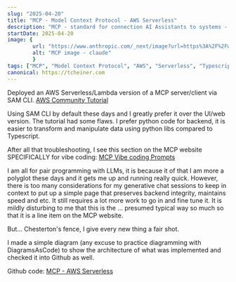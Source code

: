 ```yaml
---
slug: "2025-04-20"
title: "MCP - Model Context Protocol - AWS Serverless"
description: "MCP - standard for connection AI Assistants to systems - Serverless Edition"
startDate: 2025-04-20
image: {
        url: "https://www.anthropic.com/_next/image?url=https%3A%2F%2Fwww-cdn.anthropic.com%2Fimages%2F4zrzovbb%2Fwebsite%2F3aabd8804251c0364cbde9d2e4be6dc8e8c2faec-2880x1620.png&w=3840&q=75",
        alt: "MCP image - claude"
        }
tags: ["MCP", "Model Context Protocol", "AWS", "Serverless", "Typescript", "Lambda", "API"]
canonical: https://tcheiner.com
---
```

Deployed an AWS Serverless/Lambda version of a MCP server/client via SAM CLI.
[AWS Community Tutorial](https://community.aws/content/2vzj07Wyk6Lw281Tvs1Lw7kJJNW/building-scalable-mcp-servers-on-aws-lambda-a-practical-guide?lang=en)

Using SAM CLI by default these days and I greatly prefer it over the UI/web version.
The tutorial had some flaws.  I prefer python code for backend, it is easier to transform and
manipulate data using python libs compared to Typescript.

After all that troubleshooting, I see this section on the MCP website SPECIFICALLY for vibe coding:
[MCP Vibe coding Prompts](https://modelcontextprotocol.io/tutorials/building-mcp-with-llms)

I am all for pair programming with LLMs, it is because it of that I am more a polyglot these days and it gets me up and
running really quick.  However, there is too many considerations for my generative chat sessions to keep in context to
put up a simple page that preserves backend integrity, maintains speed and etc.  It still requires a lot more work to
go in and fine tune it.  It is mildly disturbing to me that this is the ... presumed typical way so much so that it is a
line item on the MCP website.

But... Chesterton's fence, I give every new thing a fair shot.

I made a simple diagram (any excuse to practice diagramming with DiagramsAsCode) to show the architecture of what was
implemented and checked it into Github as well.

Github code:
[MCP - AWS Serverless](https://github.com/tcheiner/MCP/tree/main/aws-lambda)
